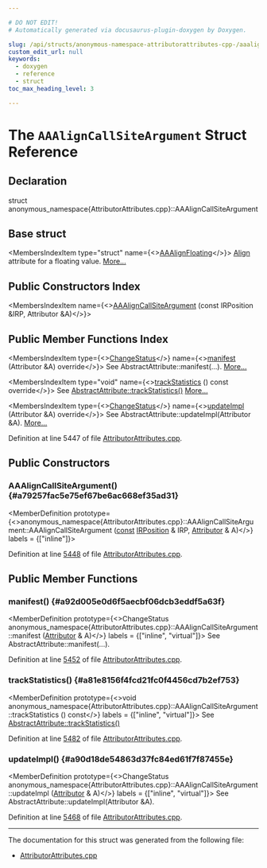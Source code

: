 ```yaml
---

# DO NOT EDIT!
# Automatically generated via docusaurus-plugin-doxygen by Doxygen.

slug: /api/structs/anonymous-namespace-attributorattributes-cpp-/aaaligncallsiteargument
custom_edit_url: null
keywords:
  - doxygen
  - reference
  - struct
toc_max_heading_level: 3

---
```





# The `AAAlignCallSiteArgument` Struct Reference

<DoxygenPage pluginConfig={pluginConfig}>



## Declaration

<CodeBlock>struct anonymous_namespace{AttributorAttributes.cpp}::AAAlignCallSiteArgument</CodeBlock>

## Base struct

<MembersIndex>

<MembersIndexItem
  type="struct"
  name={<><a href="/docs/api/structs/anonymous-namespace-attributorattributes-cpp-/aaalignfloating">AAAlignFloating</a></>}>
<a href="/docs/api/structs/llvm/align">Align</a> attribute for a floating value. <a href="/docs/api/structs/anonymous-namespace-attributorattributes-cpp-/aaalignfloating/#details">More...</a>
</MembersIndexItem>

</MembersIndex>

## Public Constructors Index

<MembersIndex>

<MembersIndexItem
  name={<><a href="#a79257fac5e75ef67be6ac668ef35ad31">AAAlignCallSiteArgument</a> (const IRPosition &amp;IRP, Attributor &amp;A)</>}>
</MembersIndexItem>

</MembersIndex>

## Public Member Functions Index

<MembersIndex>

<MembersIndexItem
  type={<><a href="/docs/api/namespaces/llvm/#acd850975ae5042cacb64a9d0ea4715f3">ChangeStatus</a></>}
  name={<><a href="#a92d005e0d6f5aecbf06dcb3eddf5a63f">manifest</a> (Attributor &amp;A) override</>}>
See AbstractAttribute::manifest(...). <a href="#a92d005e0d6f5aecbf06dcb3eddf5a63f">More...</a>
</MembersIndexItem>

<MembersIndexItem
  type="void"
  name={<><a href="#a81e8156f4fcd21fc0f4456cd7b2ef753">trackStatistics</a> () const override</>}>
See <a href="/docs/api/structs/llvm/abstractattribute/#add85e4d78cefc67429904d7492aff9a4">AbstractAttribute::trackStatistics()</a> <a href="#a81e8156f4fcd21fc0f4456cd7b2ef753">More...</a>
</MembersIndexItem>

<MembersIndexItem
  type={<><a href="/docs/api/namespaces/llvm/#acd850975ae5042cacb64a9d0ea4715f3">ChangeStatus</a></>}
  name={<><a href="#a90d18de54863d37fc84ed61f7f87455e">updateImpl</a> (Attributor &amp;A) override</>}>
See AbstractAttribute::updateImpl(Attributor &amp;A). <a href="#a90d18de54863d37fc84ed61f7f87455e">More...</a>
</MembersIndexItem>

</MembersIndex>


Definition at line 5447 of file <a href="/docs/api/files/lib/lib/transforms/lib/transforms/ipo/attributorattributes-cpp">AttributorAttributes.cpp</a>.

<SectionDefinition>

## Public Constructors

### AAAlignCallSiteArgument() {#a79257fac5e75ef67be6ac668ef35ad31}

<MemberDefinition
  prototype={<>anonymous&#95;namespace&#123;AttributorAttributes.cpp&#125;::AAAlignCallSiteArgument::AAAlignCallSiteArgument (<a href="/docs/api/files/lib/lib/target/lib/target/aarch64/aarch64promoteconstant-cpp/#a90f8350fecae261c25be85d38b451bff">const</a> <a href="/docs/api/structs/llvm/irposition">IRPosition</a> &amp; IRP, <a href="/docs/api/structs/llvm/attributor">Attributor</a> &amp; A)</>}
  labels = {["inline"]}>

Definition at line <a href="/docs/api/files/lib/lib/transforms/lib/transforms/ipo/attributorattributes-cpp/#l05448">5448</a> of file <a href="/docs/api/files/lib/lib/transforms/lib/transforms/ipo/attributorattributes-cpp">AttributorAttributes.cpp</a>.
</MemberDefinition>

</SectionDefinition>

<SectionDefinition>

## Public Member Functions

### manifest() {#a92d005e0d6f5aecbf06dcb3eddf5a63f}

<MemberDefinition
  prototype={<>ChangeStatus anonymous&#95;namespace&#123;AttributorAttributes.cpp&#125;::AAAlignCallSiteArgument::manifest (<a href="/docs/api/structs/llvm/attributor">Attributor</a> &amp; A)</>}
  labels = {["inline", "virtual"]}>
See AbstractAttribute::manifest(...).

Definition at line <a href="/docs/api/files/lib/lib/transforms/lib/transforms/ipo/attributorattributes-cpp/#l05452">5452</a> of file <a href="/docs/api/files/lib/lib/transforms/lib/transforms/ipo/attributorattributes-cpp">AttributorAttributes.cpp</a>.
</MemberDefinition>

### trackStatistics() {#a81e8156f4fcd21fc0f4456cd7b2ef753}

<MemberDefinition
  prototype={<>void anonymous&#95;namespace&#123;AttributorAttributes.cpp&#125;::AAAlignCallSiteArgument::trackStatistics () const</>}
  labels = {["inline", "virtual"]}>
See <a href="/docs/api/structs/llvm/abstractattribute/#add85e4d78cefc67429904d7492aff9a4">AbstractAttribute::trackStatistics()</a>

Definition at line <a href="/docs/api/files/lib/lib/transforms/lib/transforms/ipo/attributorattributes-cpp/#l05482">5482</a> of file <a href="/docs/api/files/lib/lib/transforms/lib/transforms/ipo/attributorattributes-cpp">AttributorAttributes.cpp</a>.
</MemberDefinition>

### updateImpl() {#a90d18de54863d37fc84ed61f7f87455e}

<MemberDefinition
  prototype={<>ChangeStatus anonymous&#95;namespace&#123;AttributorAttributes.cpp&#125;::AAAlignCallSiteArgument::updateImpl (<a href="/docs/api/structs/llvm/attributor">Attributor</a> &amp; A)</>}
  labels = {["inline", "virtual"]}>
See AbstractAttribute::updateImpl(Attributor &amp;A).

Definition at line <a href="/docs/api/files/lib/lib/transforms/lib/transforms/ipo/attributorattributes-cpp/#l05468">5468</a> of file <a href="/docs/api/files/lib/lib/transforms/lib/transforms/ipo/attributorattributes-cpp">AttributorAttributes.cpp</a>.
</MemberDefinition>

</SectionDefinition>

<hr/>

The documentation for this struct was generated from the following file:

<ul>
<li><a href="/docs/api/files/lib/lib/transforms/lib/transforms/ipo/attributorattributes-cpp">AttributorAttributes.cpp</a></li>
</ul>

</DoxygenPage>
